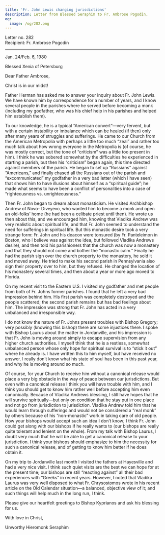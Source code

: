 ```yaml
---
title: 'Fr. John Lewis changing jurisdictions'
description: Letter from Blessed Seraphim to Fr. Ambrose Pogodin.
og:
  image: /og/282.png
---
```


<div style={{textAlign:'right', fontFamily:'monospace'}}>Letter no. 282</div>
<div style={{textAlign:'left', fontFamily:'monospace'}}>Recipient: Fr. Ambrose Pogodin</div>

---

Jan. 24/Feb. 6, 1980

Blessed Xenia of Petersburg

Dear Father Ambrose,

Christ is in our midst!

Father Herman has asked me to answer your inquiry about Fr. John Lewis. We have known him by correspondence for a number of years, and I know several people in the parishes where he served before becoming a monk (including my godfather, who was his chief help in his parishes and helped him establish them).

To our knowledge, he is a typical “American convert”—very fervent, but with a certain instability or imbalance which can be healed (if then) only after many years of struggles and sufferings. He came to our Church from the American Metropolia with perhaps a little too much “zeal” and rather too much talk about how wrong everyone in the Metropolia is (of course, he was mostly correct, but the tone of “criticism” was a little too present in him). I think he was sobered somewhat by the difficulties he experienced in starting a parish, but then his “criticism” began again, this time directed against members of the parish. He began to set up “Russians” against “Americans,” and finally chased all the Russians out of the parish and “excommunicated” my godfather in a very bad letter (which I have seen) that shows him to have illusions about himself as a “spiritual guide”; he made what seems to have been a conflict of personalities into a case of “righteousness vs. unrighteousness.”

Then Fr. John began to dream about monasticism. He visited Archbishop Andrew of Novo- Diveyevo, who wanted him to become a monk and open an old-folks’ home (he had been a celibate priest until then). He wrote us then about this, and we encouraged him, knowing that Vladika Andrew was very realistic about spiritual life, and that Fr. John seemed to understand the need for sufferings in spiritual life. But this monastic desire took a very strange form: Fr. John and his deacon were tonsured (by Fr. Panteleimon in Boston, who I believe was against the idea, but followed Vladika Andrews desire), and then told his parishioners that the church was now a monastery and that they should not come and bother the “monastic calm.” Finally he had the parish sign over the church property to the monastery, he sold it and moved away. He tried to make his second parish in Pennsylvania also sign their property over to him, but they refused. He changed the location of his monastery several times, and then about a year or more ago moved to Florida.

On my recent visit to the Eastern U.S. I visited my godfather and met people from both of Fr. Johns former parishes. I found that he left a very bad impression behind him. His first parish was completely destroyed and the people scattered; the second parish remains but has bad feelings about him. The impression was strong that Fr. John has acted in a very unbalanced and irresponsible way.

I do not know the nature of Fr. Johns present troubles with Bishop Gregory; very possibly (knowing this bishop) there are some injustices there. I spoke with Bishop Laurus about the matter in Jordanville, and his impression is that Fr. John is moving around simply to escape supervision from any higher church authorities. I myself think that he is a restless, somewhat unbalanced person whose only hope for spiritual survival is to “stick it out” where he already is. I have written this to him myself, but have received no answer. I really don’t know what his state of soul has been in this past year, and why he is moving around so much.

Of course, for your Church to receive him without a canonical release would place a very big obstacle in the way of peace between our jurisdictions. But even with a canonical release I think you will have trouble with him, and I think you should get to know him rather well before accepting him even canonically. Because of Vladika Andrews blessing, I still have hopes that he will survive spiritually—but only on condition that he stay put in one place and not go from jurisdiction to jurisdiction. Vladika Andrew told him that he would learn through sufferings and would not be considered a “real monk” by others because of his “non-monastic” work in taking care of old people. How your bishops would accept such an idea I don’t know; I think Fr. John could get along with our bishops if he really wants to (our bishops are really quite tolerant and lenient on the whole). From my talk with Bishop Laurus, I doubt very much that he will be able to get a canonical release to your jurisdiction. I think your bishops should emphasize to him the necessity for such a canonical release, and of getting to know him better if he does obtain it.

On my trip to Jordanville last month I visited the fathers at Hayesville and had a very nice visit. I think such quiet visits are the best we can hope for at the present time; our bishops are still “reacting against” all their bad experiences with “Greeks” in recent years. However, I noted that Vladika Laurus was very well disposed to what Fr. Chrysostomos wrote in his recent article on the Old Calendar situation—a balanced, objective view of it; and such things will help much in the long run, I think.

Please give our heartfelt greetings to Bishop Kyprianos and ask his blessing for us.

With love in Christ,

Unworthy Hieromonk Seraphim